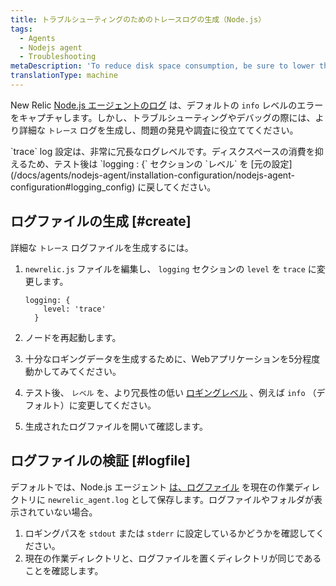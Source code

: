 ```yaml
---
title: トラブルシューティングのためのトレースログの生成（Node.js）
tags:
  - Agents
  - Nodejs agent
  - Troubleshooting
metaDescription: 'To reduce disk space consumption, be sure to lower the ''trace'' log level after generating a troubleshooting log for your New Relic Node.js agent.'
translationType: machine
---
```


New Relic [Node.js エージェントのログ](/docs/agents/nodejs-agent/installation-configuration/nodejs-agent-configuration#logging_config) は、デフォルトの `info` レベルのエラーをキャプチャします。しかし、トラブルシューティングやデバッグの際には、より詳細な `トレース` ログを生成し、問題の発見や調査に役立ててください。

<Callout variant="important">
  `trace` log 設定は、非常に冗長なログレベルです。ディスクスペースの消費を抑えるため、テスト後は `logging : {` セクションの `レベル` を [元の設定](/docs/agents/nodejs-agent/installation-configuration/nodejs-agent-configuration#logging_config) に戻してください。
</Callout>

## ログファイルの生成 [#create]

詳細な `トレース` ログファイルを生成するには。

1. `newrelic.js` ファイルを編集し、 `logging` セクションの `level` を `trace` に変更します。

   ```
   logging: {
       level: 'trace'
     }
   ```

2. ノードを再起動します。

3. 十分なロギングデータを生成するために、Webアプリケーションを5分程度動かしてみてください。

4. テスト後、 `レベル` を、より冗長性の低い [ロギングレベル](/docs/agents/nodejs-agent/installation-configuration/nodejs-agent-configuration#log_level) 、例えば `info` （デフォルト）に変更してください。

5. 生成されたログファイルを開いて確認します。

## ログファイルの検証 [#logfile]

デフォルトでは、Node.js エージェント [は、ログファイル](/docs/agents/nodejs-agent/installation-configuration/nodejs-agent-configuration#log) を現在の作業ディレクトリに `newrelic_agent.log` として保存します。ログファイルやフォルダが表示されていない場合。

1. ロギングパスを `stdout` または `stderr` に設定しているかどうかを確認してください。
2. 現在の作業ディレクトリと、ログファイルを置くディレクトリが同じであることを確認します。